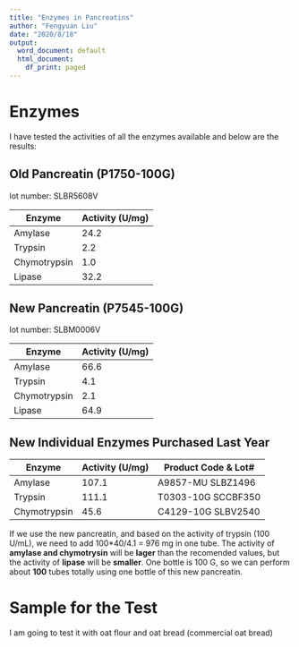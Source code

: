 ```yaml
---
title: "Enzymes in Pancreatins"
author: "Fengyuan Liu"
date: "2020/8/18"
output:
  word_document: default
  html_document:
    df_print: paged
---
```

# Enzymes

I have tested the activities of all the enzymes available and below are the results:

## Old Pancreatin (P1750-100G)
lot number: SLBR5608V

Enzyme       | Activity (U/mg)
------------ | ---------------
Amylase      | 24.2
Trypsin      | 2.2
Chymotrypsin | 1.0
Lipase       | 32.2

## New Pancreatin (P7545-100G)
lot number: SLBM0006V

Enzyme       | Activity (U/mg)
------------ | ---------------
Amylase      | 66.6
Trypsin      | 4.1
Chymotrypsin | 2.1
Lipase       | 64.9

## New Individual Enzymes Purchased Last Year

Enzyme       | Activity (U/mg) | Product Code & Lot#
------------ | --------------- | -------------------
Amylase      | 107.1           | A9857-MU SLBZ1496
Trypsin      | 111.1           | T0303-10G SCCBF350
Chymotrypsin | 45.6            | C4129-10G SLBV2540

If we use the new pancreatin, and based on the activity of trypsin (100 U/mL), we need to add 100*40/4.1 = 976 mg in one tube. The activity of **amylase and chymotrysin** will be **lager** than the recomended values, but the activity of **lipase** will be **smaller**. One bottle is 100 G, so we can perform about **100** tubes totally using one bottle of this new pancreatin. 


# Sample for the Test 

I am going to test it with oat flour and oat bread (commercial oat bread)


